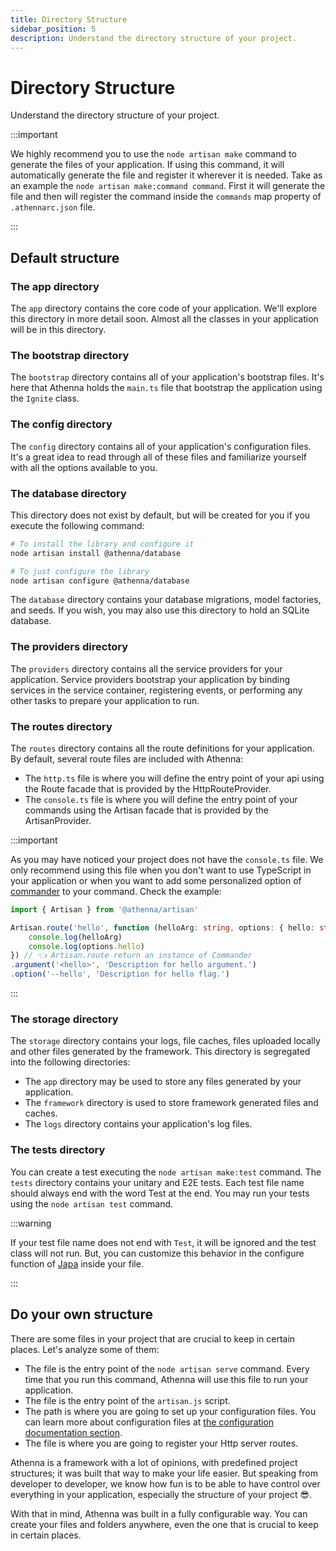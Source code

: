 ```yaml
---
title: Directory Structure
sidebar_position: 5
description: Understand the directory structure of your project.
---
```



# Directory Structure

Understand the directory structure of your project.

:::important

We highly recommend you to use the `node artisan make`
command to generate the files of your application. If
using this command, it will automatically generate the
file and register it wherever it is needed. Take as an example
the `node artisan make:command command`. First it will
generate the file and then will register the command inside
the `commands` map property of `.athennarc.json` file.

:::

## Default structure

### The app directory

The `app` directory contains the core code of your application.
We'll explore this directory in more detail soon. Almost all
the classes in your application will be in this directory.

### The bootstrap directory

The `bootstrap` directory contains all of your application's
bootstrap files. It's here that Athenna holds the `main.ts`
file that bootstrap the application using the `Ignite` class.

### The config directory

The `config` directory contains all of your application's
configuration files. It's a great idea to read through all
of these files and familiarize yourself with all the options
available to you.

### The database directory

This directory does not exist by default, but will be created
for you if you execute the following command:

```bash
# To install the library and configure it
node artisan install @athenna/database

# To just configure the library
node artisan configure @athenna/database
```

The `database` directory contains your database migrations,
model factories, and seeds. If you wish, you may also use
this directory to hold an SQLite database.

### The providers directory

The `providers` directory contains all the service providers
for your application. Service providers bootstrap your
application by binding services in the service container,
registering events, or performing any other tasks to prepare
your application to run.

### The routes directory

The `routes` directory contains all the route definitions
for your application. By default, several route files are
included with Athenna:

- The `http.ts` file is where you will define the entry
point of your api using the Route facade that is provided
by the HttpRouteProvider.
- The `console.ts` file is where you will define the entry
point of your commands using the Artisan facade that is
provided by the ArtisanProvider.

:::important

As you may have noticed your project does not have the
`console.ts` file. We only recommend using this file when
you don't want to use TypeScript in your application or
when you want to add some personalized option of [commander](https://www.npmjs.com/package/commander)
to your command. Check the example:

```typescript
import { Artisan } from '@athenna/artisan'

Artisan.route('hello', function (helloArg: string, options: { hello: string }) {
    console.log(helloArg)
    console.log(options.hello)
}) // 👈 Artisan.route return an instance of Commander
.argument('<hello>', 'Description for hello argument.')
.option('--hello', 'Description for hello flag.')
```

:::

### The storage directory

The `storage` directory contains your logs, file caches,
files uploaded locally and other files generated by the
framework. This directory is segregated into the following
directories:

- The `app` directory may be used to store any files
generated by your application.
- The `framework` directory is used to store framework
generated files and caches.
- The `logs` directory contains your application's log
files.

### The tests directory

You can create a test executing the `node artisan make:test`
command. The `tests` directory contains your unitary and E2E
tests. Each test file name should always end with the word
Test at the end. You may run your tests using the `node artisan test`
command.

:::warning

If your test file name does not end with `Test`, it will
be ignored and the test class will not run. But, you can
customize this behavior in the configure function of [Japa](https://japa.dev/docs)
inside your <Path father="bin" child="test.ts" /> file.

:::

## Do your own structure

There are some files in your project that are crucial to
keep in certain places. Let's analyze some of them:

- The <Path father="bin" child="main.ts" /> file is the entry point of the
`node artisan serve` command. Every time that you run this
command, Athenna will use this file to run your application.
- The <Path father="bin" child="artisan.ts" /> file is the entry point of the
`artisan.js` script.
- The <Path father="config" /> path is where you are going to set up your
configuration files. You can learn more about configuration
files at [the configuration documentation section](https://athenna.io/docs/getting-started/configuration).
- The <Path father="routes" child="http.ts" /> file is where you are going to register
your Http server routes.

Athenna is a framework with a lot of opinions, with predefined
project structures; it was built that way to make your life easier.
But speaking from developer to developer, we know how fun is to be
able to have control over everything in your application,
especially the structure of your project 😎.

With that in mind, Athenna was built in a fully configurable
way. You can create your files and folders anywhere, even the
one that is crucial to keep in certain places.
